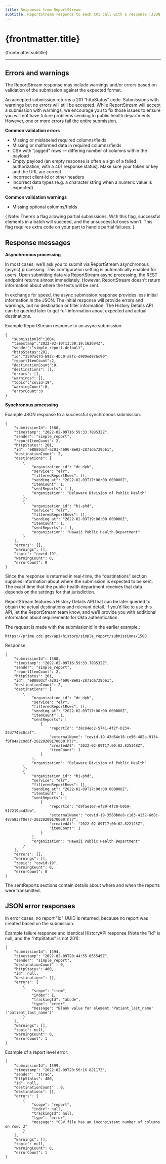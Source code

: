 ```yaml
---
title: Responses from ReportStream
subtitle: ReportStream responds to each API call with a response (JSON formatted) about the disposition of your data.
---
```


<LayoutSidenav><Sidenav /></LayoutSidenav>
# {frontmatter.title}

<p className="usa-intro text-base">{frontmatter.subtitle}</p>

***

## Errors and warnings

The ReportStream response may include warnings and/or errors based on validation of the submission against the expected format.

An accepted submission returns a 201 “httpStatus” code. Submissions with warnings but no errors will still be accepted. 
While ReportStream will accept a submission with warnings, we encourage you to fix those issues to ensure you will not have future problems sending to public health departments. 
However, one or more errors fail the entire submission.

**Common validation errors**
* Missing or mislabeled required columns/fields
* Missing or malformed data in required columns/fields
* CSV with “jagged” rows — differing number of columns within the payload
* Empty payload (an empty response is often a sign of a failed authorization, with a 401 response status). Make sure your token or key and the URL are correct.
* Incorrect client-id or other headers
* Incorrect data types (e.g. a character string when a numeric value is expected)

**Common validation warnings**
* Missing optional columns/fields

{
<Alert type="tip">
    <span className="text-bold">Note:</span> There’s a flag allowing partial submissions. With this flag, successful elements in a batch will succeed, and the unsuccessful ones won’t. This flag requires extra code on your part to handle partial failures.
</Alert>
}

## Response messages

**Asynchronous processing**

In most cases, we'll ask you to submit via ReportStream asynchronous (async) processing. This configuration setting is automatically enabled for users. Upon submitting data via ReportStream async processing, the REST endpoint returns almost immediately. However, ReportStream doesn't return information about where the tests will be sent.

In exchange for speed, the async submission response provides less initial information in the JSON. The initial response will provide errors and warnings, but no destination or filter information. The History Details API can be queried later to get full information about expected and actual destinations.

Example ReportStream response to an async submission:

```
{
   "submissionId":1604,
   "timestamp":"2022-02-10T13:50:19.162694Z",
   "sender":"simple_report.default",
   "httpStatus":201,
   "id":"3597ad7d-b92c-4bc0-a8fc-d909ed87bc90",
   "reportItemCount":2,
   "destinationCount":0,
   "destinations": [],
   "errors": [],
   "warnings": [],
   "topic":"covid-19",
   "warningCount":0,
   "errorCount":0
}
```

**Synchronous processing**

Example JSON response to a successful synchronous submission.

```
{
    "submissionId": 1588,
    "timestamp": "2022-02-09T16:59:33.789532Z",
    "sender": "simple_report",
    "reportItemCount": 2,
    "httpStatus": 201,
    "id": "e8880dcf-a201-4690-8e02-2871da739b61",
    "destinationCount": 2,
    "destinations": [
        {
            "organization_id": "de-dph",
            "service": "elr",
            "filteredReportRows": [],
            "sending_at": "2022-02-09T17:00:00.000000Z",
            "itemCount": 1,
            "sentReports": [ ],
            "organization": "Delaware Division of Public Health"
        },
        {
            "organization_id": "hi-phd",
            "service": "elr",
            "filteredReportRows": [],
            "sending_at": "2022-02-09T19:00:00.000000Z",
            "itemCount": 1,
            "sentReports": [ ],
            "organization": "Hawaii Public Health Department"
        }
    ],
    "errors": [],
    "warnings": [],
    "topic": "covid-19",
    "warningCount": 0,
    "errorCount": 0
}
```

Since the response is returned in real-time, the “destinations” section supplies information about where the submission is expected to be sent. The exact time that the public health department receives that data depends on the settings for that jurisdiction.

ReportStream features a History Details API that can be later queried to obtain the actual destinations and relevant detail. If you’d like to use this API, let the ReportStream team know, and we’ll provide you with additional information about requirements for Okta authentication.

The request is made with the submissionId in the earlier example.:

```
https://prime.cdc.gov/api/history/simple_report/submissions/1588
```

Response:

```
{
    "submissionId": 1588,
    "timestamp": "2022-02-09T16:59:33.789532Z",
    "sender": "simple_report",
    "reportItemCount": 2,
    "httpStatus": 201,
    "id": "e8880dcf-a201-4690-8e02-2871da739b61",
    "destinationCount": 2,
    "destinations": [
        {
            "organization_id": "de-dph",
            "service": "elr",
            "filteredReportRows": [],
            "sending_at": "2022-02-09T17:00:00.000000Z",
            "itemCount": 1,
            "sentReports": [
                {
                    "reportId": "38c84ec2-5741-4f2f-b234-25d774ec8caf",
                    "externalName": "covid-19-43d64e18-ce56-482a-9134-f9f84a2c9d6f-20220209170000.hl7",
                    "createdAt": "2022-02-09T17:00:02.825148Z",
                    "itemCount": 1
                }
            ],
            "organization": "Delaware Division of Public Health"
        },
        {
            "organization_id": "hi-phd",
            "service": "elr",
            "filteredReportRows": [],
            "sending_at": "2022-02-09T17:00:00.000000Z",
            "itemCount": 1,
            "sentReports": [
                {
                    "reportId": "d9fae107-ef89-4fc0-b9b9-517219a4d2bb",
                    "externalName": "covid-19-3560b0e8-c183-4132-ad0c-487a837f0e77-20220209170000.hl7",
                    "createdAt": "2022-02-09T17:00:02.822125Z",
                    "itemCount": 1
                }
            ],
            "organization": "Hawaii Public Health Department"
        }
    ],
    "errors": [],
    "warnings": [],
    "topic": "covid-19",
    "warningCount": 0,
    "errorCount": 0
}
```

The sentReports sections contain details about where and when the reports were transmitted.

## JSON error responses

In error cases, no report "id" UUID is returned, because no report was created based on the submission.

Example failure response and identical HistoryAPI response (Note the "id" is null, and the “httpStatus” is not 201):

```
{
    "submissionId": 1594,
    "timestamp": "2022-02-09T20:44:55.055545Z",
    "sender": "simple_report",
    "destinationCount" : 0,
    "httpStatus": 400,
    "id": null,
    "destinations": [],
    "errors": [
        {
            "scope": "item",
            "index": 1,
            "trackingId": "abcde",
            "type": "error",
            "message": "Blank value for element 'Patient_last_name' ('patient_last_name')"
        }
    ],
    "warnings": [],
    "topic": null,
    "warningCount": 0,
    "errorCount": 1
}
```

Example of a report level error:

```
{
    "submissionId": 1599,
    "timestamp": "2022-02-09T20:56:16.82117Z",
    "sender": "strac",
    "httpStatus": 400,
    "id": null,
    "destinationCount" : 0,
    "destinations": [],
    "errors": [
        {
            "scope": "report",
            "index": null,
            "trackingId": null,
            "type": "error",
            "message": "CSV file has an inconsistent number of columns on row: 3"
        }
    ],
    "warnings": [],
    "topic": null,
    "warningCount": 0,
    "errorCount": 1
}
```
